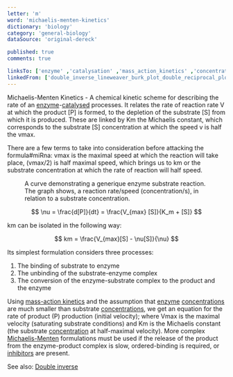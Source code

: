 ```yaml
---
letter: 'm'
word: 'michaelis-menten-kinetics'
dictionary: 'biology'
category: 'general-biology'
dataSource: 'original-dereck'

published: true
comments: true

linksTo: ['enzyme' ,'catalysation' ,'mass_action_kinetics' ,'concentration' ,'michaelis_menten_kinetics' ,'inhibitor' ,'double_inverse_lineweaver_burk_plot_double_reciprocal_plot']
linkedFrom: ['double_inverse_lineweaver_burk_plot_double_reciprocal_plot','michaelis_menten_kinetics']
---
```


<a id="michaelis_menten_kinetics">Michaelis-Menten Kinetics</a> - A chemical kinetic scheme for describing the rate of an [enzyme](#enzyme)-[catalysed](#catalysation) processes. It relates the rate of reaction rate V at which the product \[P\] is formed, to the depletion of the substrate \[S\] from which it is produced. These are linked by Km the Michaelis constant, which corresponds to the substrate \[S\] concentration at which the speed v is half the vmax.

There are a few terms to take into consideration before attacking the formula#miRna: vmax is the maximal speed at which the reaction will take place, (vmax/2) is half maximal speed, which brings us to km or the substrate concentration at which the rate of reaction will half speed.

<Figure src="/dictionaries/biology/michaelis_menten.svg">
    A curve demonstrating a generique enzyme substrate reaction. The graph shows, a reaction rate/speed (concentration/s), in relation to a substrate concentration.
</Figure>

$$
    \nu = \frac{d[P]}{dt} = \frac{V_{max} [S]}{K_m + [S]}
$$

km can be isolated in the following way:

$$
    km = \frac{V_{max}[S] - \nu[S]}{\nu}
$$

Its simplest formulation considers three processes:

1. The binding of substrate to enzyme
2. The unbinding of the substrate-enzyme complex
3. The conversion of the enzyme-substrate complex to the product and the enzyme

Using [mass-action kinetics](#mass_action_kinetics) and the assumption that [enzyme](#enzyme) [concentrations](#concentration) are much smaller than substrate [concentrations](#concentration), we get an equation for the rate of product (P) production (initial velocity); where Vmax is the maximal velocity (saturating substrate conditions) and Km is the Michaelis constant (the substrate [concentration](#concentration) at half-maximal velocity). More complex [Michaelis-Menten](#michaelis_menten_kinetics) formulations must be used if the release of the product from the enzyme-product complex is slow, ordered-binding is required, or [inhibitors](#inhibitor) are present.

See also: [Double inverse](#double_inverse_lineweaver_burk_plot_double_reciprocal_plot)